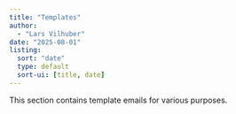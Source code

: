 ```yaml
---
title: "Templates"
author: 
  - "Lars Vilhuber"
date: "2025-08-01"
listing: 
  sort: "date"
  type: default
  sort-ui: [title, date]
---
```


This section contains   template emails for various purposes.
